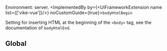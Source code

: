 
Environment: server.
<ImplementedBy by={<UiFrameworkExtension name list={['vike-vue']}/>} noCustomGuide={true}>`bodyHtmlBegin`</ImplementedBy>

Setting for inserting HTML at the beginning of the `<body>` tag, see the documentation of <Link href="/bodyHtmlEnd">`bodyHtmlEnd`</Link>.

## Global

<GlobalNote />
